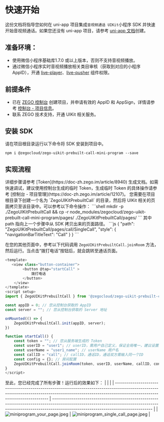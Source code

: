# 快速开始

这份文档将指导您如何在 uni-app 项目集成`音视频通话 UIKit`小程序 SDK 并快速开始音视频通话。如果您还没有 uni-app 项目，请参考 [uni-app 文档](https://zh.uniapp.dcloud.io/quickstart-hx.html)创建。

## 准备环境：

- 使用微信小程序基础库1.7.0 或以上版本，否则不支持音视频播放。
- 通过微信小程序实时音视频播放相关类目审核（获取到对应的小程序 AppID），开通 [live-player](https://developers.weixin.qq.com/miniprogram/dev/component/live-player.html)、[live-pusher](https://developers.weixin.qq.com/miniprogram/dev/component/live-pusher.html) 组件权限。

## 前提条件
- 已在 [ZEGO 控制台](https://console.zego.im/account/login) 创建项目，并申请有效的 AppID 和 AppSign，详情请参考 [控制台 - 项目信息](https://doc-zh.zego.im/article/12107)。
- 联系 ZEGO 技术支持，开通 UIKit 相关服务。
## 安装 SDK

请在项目根目录运行以下命令将 SDK 安装到项目中。

```shell
npm i @zegocloud/zego-uikit-prebuilt-call-mini-program --save
```

## 实现流程

<Steps>
<Step title="在您的服务端部署好 Token 生成服务。">
详细步骤请参考 [Token](https://doc-zh.zego.im/article/8940) 生成文档。如需快速调试，建议使用控制台生成的临时 Token，生成临时 Token 的具体操作请参考 [控制台 - 项目管理](https://doc-zh.zego.im/article/12107)。
</Step>
<Step title="导入 UIKit 页面">
您需要在项目根目录下创建一个名为 `ZegoUIKitPrebuiltCall` 的目录，然后将 UIKit 相关的页面拷贝至该目录中。可以参考以下命令操作：
```shell
mkdir -p ./ZegoUIKitPrebuiltCall && cp -r node_modules/zegocloud/zego-uikit-prebuilt-call-mini-program/pages/ ./ZegoUIKitPrebuiltCall/pages/
```
</Step>
<Step title="在 uni-app 的 pages.json 文件中添加一个跳转至 UIKit 的页面配置项。">
其中 path 指向上一个步骤中从 SDK 拷贝出来的页面路径。
```js
{
    "path": "ZegoUIKitPrebuiltCall/pages/call/SingleCall",
    "style": {
        "navigationBarTitleText": "Call"
    }
}
```
</Step>
<Step title="跳转至通话页面。">

在您的其他页面中，参考以下代码调用 `ZegoUIKitPrebuiltCall.joinRoom` 方法，然后运行。当点击“拨打电话”按钮后，就会跳转至通话页面。

```js YourPage.vue
<template>
   <view class="button-container">
        <button @tap="startCall" >
            拨打电话
        </button>
    </view>
</template>
<script setup>
import { ZegoUIKitPrebuiltCall } from '@zegocloud/zego-uikit-prebuilt-call-mini-program';

const appID = 0; // 您从控制台获取的 AppID
const server = ""; // 您从控制台获取的 Server 地址

onMounted(() => {
	ZegoUIKitPrebuiltCall.init(appID, server);
})

function startCall() {
    const token = ""; // 您从服务端生成的 Token
    const userID = "user1"; // userID，需用户自己定义，保证全局唯一，建议设置为业务系统中的用户唯一标识
    const userName = "user1_name"; // userName 用户名
    const callID = "call"; // callID，通话ID，通话双方需输入同一个ID
    const config = {}; // 房间配置
    ZegoUIKitPrebuiltCall.joinRoom(token, userID, userName, callID, config);
}
</script>
```

</Step>
</Steps>

至此，您已经完成了所有步骤！运行后的效果如下：
|                                                                                                                                                                                                          |                                                                                                                                                                                                                 |
| -------------------------------------------------------------------------------------------------------------------------------------------------------------------------------------------------------- | --------------------------------------------------------------------------------------------------------------------------------------------------------------------------------------------------------------- |
| <Frame width="256" height="auto" caption=""><img src="http://media-resource.spreading.io/docuo/workspace564/27e54a759d23575969552654cb45bf89/12765df983.jpeg" alt="miniprogram_your_page.jpeg"/></Frame> | <Frame width="256" height="auto" caption=""><img src="http://media-resource.spreading.io/docuo/workspace564/27e54a759d23575969552654cb45bf89/efee65a3e8.jpeg" alt="miniprogram_single_call_page.jpeg"/></Frame> |


